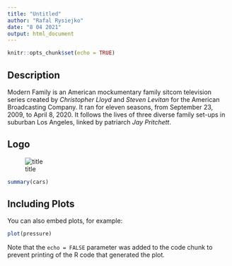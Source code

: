 ```yaml
---
title: "Untitled"
author: "Rafal Rysiejko"
date: "8 04 2021"
output: html_document
---
```


```r
knitr::opts_chunk$set(echo = TRUE)
```

## Description

Modern Family is an American mockumentary family sitcom television series created by *Christopher Lloyd* and *Steven Levitan* for the American Broadcasting Company. It ran for eleven seasons, from September 23, 2009, to April 8, 2020. It follows the lives of three diverse family set-ups in suburban Los Angeles, linked by patriarch *Jay Pritchett*.

## Logo

![title](Modernfamily.png)

```r
summary(cars)
```

## Including Plots

You can also embed plots, for example:

```r
plot(pressure)
```

Note that the `echo = FALSE` parameter was added to the code chunk to prevent printing of the R code that generated the plot.
